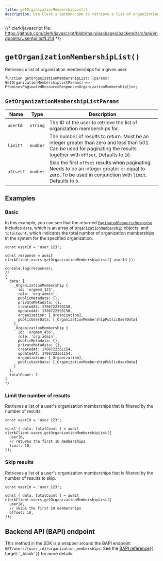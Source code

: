 ```yaml
---
title: getOrganizationMembershipList()
description: Use Clerk's Backend SDK to retrieve a list of organization memberships for a given user.
---
```


{/* clerk/javascript file: https://github.com/clerk/javascript/blob/main/packages/backend/src/api/endpoints/UserApi.ts#L214 */}

# `getOrganizationMembershipList()`

Retrieves a list of organization memberships for a given user.

```tsx {{ prettier: false }}
function getOrganizationMembershipList: (params: GetOrganizationMembershipListParams) => Promise<PaginatedResourceResponse<OrganizationMembership[]>>;
```

## `GetOrganizationMembershipListParams`

| Name | Type | Description |
| - | - | - |
| `userId` | `string` | The ID of the user to retrieve the list of organization memberships for. |
| `limit?` | `number` | The number of results to return. Must be an integer greater than zero and less than 501. Can be used for paginating the results together with `offset`. Defaults to `10`. |
| `offset?` | `number` | Skip the first `offset` results when paginating. Needs to be an integer greater or equal to zero. To be used in conjunction with `limit`. Defaults to `0`. |

## Examples

### Basic

In this example, you can see that the returned [`PaginatedResourceResponse`](/docs/references/backend/types/paginated-resource-response) includes `data`, which is an array of [`OrganizationMembership`](/docs/references/javascript/organization-membership) objects, and `totalCount`, which indicates the total number of organization memberships in the system for the specified organization.

```tsx {{ prettier: false }}
const userId = 'user_123';

const response = await clerkClient.users.getOrganizationMembershipList({ userId });

console.log(response);
/*
{
  data: [
    _OrganizationMembership {
      id: 'orgmem_123',
      role: 'org:admin',
      publicMetadata: {},
      privateMetadata: {},
      createdAt: 1706722393158,
      updatedAt: 1706722393158,
      organization: [_Organization],
      publicUserData: [_OrganizationMembershipPublicUserData]
    },
    _OrganizationMembership {
      id: 'orgmem_456',
      role: 'org:admin',
      publicMetadata: {},
      privateMetadata: {},
      createdAt: 1706722361154,
      updatedAt: 1706722361154,
      organization: [_Organization],
      publicUserData: [_OrganizationMembershipPublicUserData]
    }
  ],
  totalCount: 2
}
*/
```

### Limit the number of results

Retrieves a list of a user's organization memberships that is filtered by the number of results.

```tsx {{ prettier: false }}
const userId = 'user_123';

const { data, totalCount } = await clerkClient.users.getOrganizationMembershipList({
  userId,
  // returns the first 10 memberships
  limit: 10,
});
```

### Skip results

Retrieves a list of a user's organization memberships that is filtered by the number of results to skip.

```tsx {{ prettier: false }}
const userId = 'user_123';

const { data, totalCount } = await clerkClient.users.getOrganizationMembershipList({
  userId,
  // skips the first 10 memberships
  offset: 10,
});
```

## Backend API (BAPI) endpoint

This method in the SDK is a wrapper around the BAPI endpoint `GET/users/{user_id}/organization_memberships`. See the [BAPI reference](/docs/reference/backend-api/tag/Users#operation/UsersGetOrganizationMemberships){{ target: '_blank' }} for more details.
